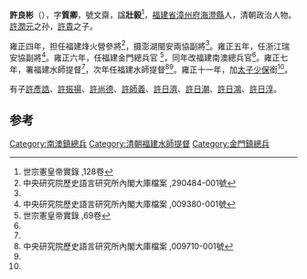 '''許良彬'''（{{bd|1670年||1732年}}），字'''質卿'''，號文齋，諡'''壯毅'''<ref name="#1">世宗憲皇帝實錄 ,128卷</ref>，[[福建省|福建省]][[漳州府|漳州府]][[海澄縣|海澄縣]]人，清朝政治人物。[[許潤元|許潤元]]之孙，[[許貴|許貴]]之子。

雍正四年，担任福建烽火營參將<ref name="#2">中央研究院歷史語言研究所內閣大庫檔案 ,290484-001號</ref>，摄澎湖閩安兩協副將<ref name="#2"/>。雍正五年，任浙江瑞安協副將<ref name="#3">中央研究院歷史語言研究所內閣大庫檔案 ,009380-001號</ref>。雍正六年，任福建金門總兵官	<ref>世宗憲皇帝實錄 ,69卷</ref>，同年改福建南澳總兵官<ref name="#3"/>。雍正七年，署福建水師提督<ref name="#3"/>，次年任福建水師提督<ref>中央研究院歷史語言研究所內閣大庫檔案 ,009710-001號</ref><ref name="#2"/>。雍正十一年，加[[太子少保|太子少保]]銜<ref name="#1"/>。

有子[[許彥誥|許彥誥]]、[[許振揚|許振揚]]、[[許尚德|許尚德]]、[[許師義|許師義]]、[[許日濟|許日濟]]、[[許日潮|許日潮]]、[[許日鴻|許日鴻]]、[[許日淳|許日淳]]。

==参考==
{{Reflist|2}}
{{清朝人物小作品}}
[[Category:南澳鎮總兵|Category:南澳鎮總兵]]
[[Category:清朝福建水師提督|Category:清朝福建水師提督]]
[[Category:金門鎮總兵|Category:金門鎮總兵]]
